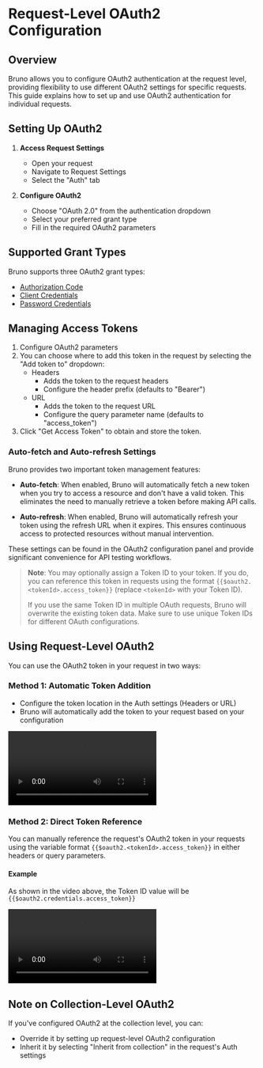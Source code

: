 # Request-Level OAuth2 Configuration

## Overview

Bruno allows you to configure OAuth2 authentication at the request level, providing flexibility to use different OAuth2 settings for specific requests. This guide explains how to set up and use OAuth2 authentication for individual requests.

## Setting Up OAuth2

1. **Access Request Settings**

   - Open your request
   - Navigate to Request Settings
   - Select the "Auth" tab

2. **Configure OAuth2**
   - Choose "OAuth 2.0" from the authentication dropdown
   - Select your preferred grant type
   - Fill in the required OAuth2 parameters

## Supported Grant Types

Bruno supports three OAuth2 grant types:

- [Authorization Code](/auth/oauth2-experimental/authorization-code)
- [Client Credentials](/auth/oauth2-experimental/client-credentials)
- [Password Credentials](/auth/oauth2-experimental/password-credentials)

## Managing Access Tokens

1. Configure OAuth2 parameters
2. You can choose where to add this token in the request by selecting the "Add token to" dropdown:
   - Headers
     - Adds the token to the request headers
     - Configure the header prefix (defaults to "Bearer")
   - URL
     - Adds the token to the request URL
     - Configure the query parameter name (defaults to "access_token")
3. Click "Get Access Token" to obtain and store the token.

### Auto-fetch and Auto-refresh Settings

Bruno provides two important token management features:

- **Auto-fetch**: When enabled, Bruno will automatically fetch a new token when you try to access a resource and don't have a valid token. This eliminates the need to manually retrieve a token before making API calls.

- **Auto-refresh**: When enabled, Bruno will automatically refresh your token using the refresh URL when it expires. This ensures continuous access to protected resources without manual intervention.

These settings can be found in the OAuth2 configuration panel and provide significant convenience for API testing workflows.

> **Note**: You may optionally assign a Token ID to your token. If you do, you can reference this token in requests using the format `{{$oauth2.<tokenId>.access_token}}` (replace `<tokenId>` with your Token ID).
>
> If you use the same Token ID in multiple OAuth requests, Bruno will overwrite the existing token data. Make sure to use unique Token IDs for different OAuth configurations.

## Using Request-Level OAuth2

You can use the OAuth2 token in your request in two ways:

### Method 1: Automatic Token Addition

- Configure the token location in the Auth settings (Headers or URL)
- Bruno will automatically add the token to your request based on your configuration

<video controls className="mt-10">
  <source
    src="/screenrecordings/oauth2-experimental/request-level-via-inherit.mov"
    type="video/mp4"
  />
  Your browser does not support the video tag.
</video>

### Method 2: Direct Token Reference

You can manually reference the request's OAuth2 token in your requests using the variable format `{{$oauth2.<tokenId>.access_token}}` in either headers or query parameters.

#### Example

As shown in the video above, the Token ID value will be `{{$oauth2.credentials.access_token}}`

<video controls className="mt-10">
  <source
    src="/screenrecordings/oauth2-experimental/request-level-via-tokenid.mov"
    type="video/mp4"
  />
  Your browser does not support the video tag.
</video>

## Note on Collection-Level OAuth2

If you've configured OAuth2 at the collection level, you can:

- Override it by setting up request-level OAuth2 configuration
- Inherit it by selecting "Inherit from collection" in the request's Auth settings

<br />
<br />
<br />

